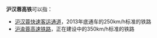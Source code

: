 '''沪汉蓉高铁'''可以指：
*[[沪汉蓉快速客运通道|沪汉蓉快速客运通道]]，2013年底通车的250km/h标准的铁路
*[[沪渝蓉高速铁路|沪渝蓉高速铁路]]，正在建设中的350km/h标准的铁路
{{disambig|Cat=五字消歧义}}